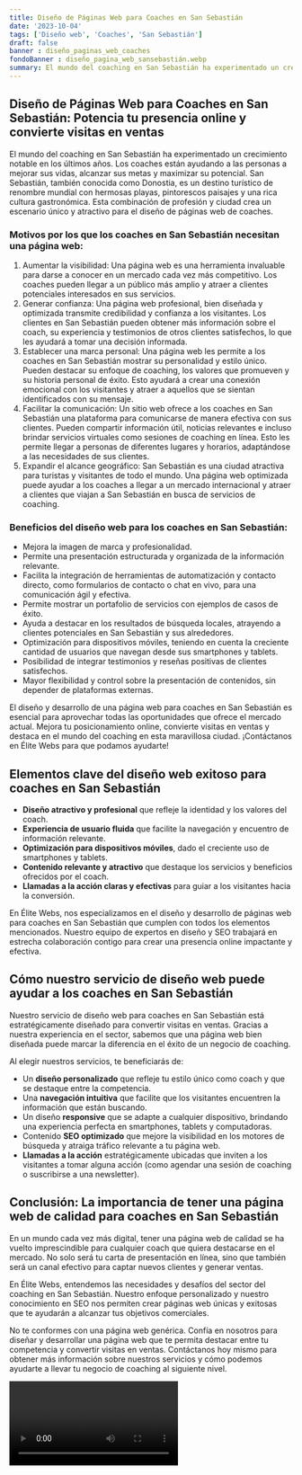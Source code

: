 ```yaml
---
title: Diseño de Páginas Web para Coaches en San Sebastián
date: '2023-10-04'
tags: ['Diseño web', 'Coaches', 'San Sebastián']
draft: false
banner : diseño_paginas_web_coaches
fondoBanner : diseño_pagina_web_sansebastián.webp
summary: El mundo del coaching en San Sebastián ha experimentado un crecimiento notable en los últimos años. Los coaches están ayudando a las personas a mejorar sus vidas, alcanzar sus metas y maximizar su potencial. San Sebastián, también conocida como Donostia, es un destino turístico de renombre mundial con hermosas playas, pintorescos paisajes y una rica cultura gastronómica. Esta combinación de profesión y ciudad crea un escenario único y atractivo para el diseño de páginas web de coaches.
---
```


## Diseño de Páginas Web para Coaches en San Sebastián: Potencia tu presencia online y convierte visitas en ventas

El mundo del coaching en San Sebastián ha experimentado un crecimiento notable en los últimos años. Los coaches están ayudando a las personas a mejorar sus vidas, alcanzar sus metas y maximizar su potencial. San Sebastián, también conocida como Donostia, es un destino turístico de renombre mundial con hermosas playas, pintorescos paisajes y una rica cultura gastronómica. Esta combinación de profesión y ciudad crea un escenario único y atractivo para el diseño de páginas web de coaches.

### Motivos por los que los coaches en San Sebastián necesitan una página web:
1. Aumentar la visibilidad: Una página web es una herramienta invaluable para darse a conocer en un mercado cada vez más competitivo. Los coaches pueden llegar a un público más amplio y atraer a clientes potenciales interesados en sus servicios.
2. Generar confianza: Una página web profesional, bien diseñada y optimizada transmite credibilidad y confianza a los visitantes. Los clientes en San Sebastián pueden obtener más información sobre el coach, su experiencia y testimonios de otros clientes satisfechos, lo que les ayudará a tomar una decisión informada.
3. Establecer una marca personal: Una página web les permite a los coaches en San Sebastián mostrar su personalidad y estilo único. Pueden destacar su enfoque de coaching, los valores que promueven y su historia personal de éxito. Esto ayudará a crear una conexión emocional con los visitantes y atraer a aquellos que se sientan identificados con su mensaje.
4. Facilitar la comunicación: Un sitio web ofrece a los coaches en San Sebastián una plataforma para comunicarse de manera efectiva con sus clientes. Pueden compartir información útil, noticias relevantes e incluso brindar servicios virtuales como sesiones de coaching en línea. Esto les permite llegar a personas de diferentes lugares y horarios, adaptándose a las necesidades de sus clientes.
5. Expandir el alcance geográfico: San Sebastián es una ciudad atractiva para turistas y visitantes de todo el mundo. Una página web optimizada puede ayudar a los coaches a llegar a un mercado internacional y atraer a clientes que viajan a San Sebastián en busca de servicios de coaching.

### Beneficios del diseño web para los coaches en San Sebastián:
- Mejora la imagen de marca y profesionalidad.
- Permite una presentación estructurada y organizada de la información relevante.
- Facilita la integración de herramientas de automatización y contacto directo, como formularios de contacto o chat en vivo, para una comunicación ágil y efectiva.
- Permite mostrar un portafolio de servicios con ejemplos de casos de éxito.
- Ayuda a destacar en los resultados de búsqueda locales, atrayendo a clientes potenciales en San Sebastián y sus alrededores.
- Optimización para dispositivos móviles, teniendo en cuenta la creciente cantidad de usuarios que navegan desde sus smartphones y tablets.
- Posibilidad de integrar testimonios y reseñas positivas de clientes satisfechos.
- Mayor flexibilidad y control sobre la presentación de contenidos, sin depender de plataformas externas.

El diseño y desarrollo de una página web para coaches en San Sebastián es esencial para aprovechar todas las oportunidades que ofrece el mercado actual. Mejora tu posicionamiento online, convierte visitas en ventas y destaca en el mundo del coaching en esta maravillosa ciudad. ¡Contáctanos en Élite Webs para que podamos ayudarte!

<GifSeo />

<Cta />

## Elementos clave del diseño web exitoso para coaches en San Sebastián

- **Diseño atractivo y profesional** que refleje la identidad y los valores del coach.
- **Experiencia de usuario fluida** que facilite la navegación y encuentro de información relevante.
- **Optimización para dispositivos móviles**, dado el creciente uso de smartphones y tablets.
- **Contenido relevante y atractivo** que destaque los servicios y beneficios ofrecidos por el coach.
- **Llamadas a la acción claras y efectivas** para guiar a los visitantes hacia la conversión.

En Élite Webs, nos especializamos en el diseño y desarrollo de páginas web para coaches en San Sebastián que cumplen con todos los elementos mencionados. Nuestro equipo de expertos en diseño y SEO trabajará en estrecha colaboración contigo para crear una presencia online impactante y efectiva.

## Cómo nuestro servicio de diseño web puede ayudar a los coaches en San Sebastián

Nuestro servicio de diseño web para coaches en San Sebastián está estratégicamente diseñado para convertir visitas en ventas. Gracias a nuestra experiencia en el sector, sabemos que una página web bien diseñada puede marcar la diferencia en el éxito de un negocio de coaching.

Al elegir nuestros servicios, te beneficiarás de:

- Un **diseño personalizado** que refleje tu estilo único como coach y que se destaque entre la competencia.
- Una **navegación intuitiva** que facilite que los visitantes encuentren la información que están buscando.
- Un diseño **responsive** que se adapte a cualquier dispositivo, brindando una experiencia perfecta en smartphones, tablets y computadoras.
- Contenido **SEO optimizado** que mejore la visibilidad en los motores de búsqueda y atraiga tráfico relevante a tu página web.
- **Llamadas a la acción** estratégicamente ubicadas que inviten a los visitantes a tomar alguna acción (como agendar una sesión de coaching o suscribirse a una newsletter).

## Conclusión: La importancia de tener una página web de calidad para coaches en San Sebastián

En un mundo cada vez más digital, tener una página web de calidad se ha vuelto imprescindible para cualquier coach que quiera destacarse en el mercado. No solo será tu carta de presentación en línea, sino que también será un canal efectivo para captar nuevos clientes y generar ventas.

En Élite Webs, entendemos las necesidades y desafíos del sector del coaching en San Sebastián. Nuestro enfoque personalizado y nuestro conocimiento en SEO nos permiten crear páginas web únicas y exitosas que te ayudarán a alcanzar tus objetivos comerciales.

No te conformes con una página web genérica. Confía en nosotros para diseñar y desarrollar una página web que te permita destacar entre tu competencia y convertir visitas en ventas. Contáctanos hoy mismo para obtener más información sobre nuestros servicios y cómo podemos ayudarte a llevar tu negocio de coaching al siguiente nivel.

<Video />

<CtaBot job='Coaches' city='San Sebastián'/>

<Gmaps query='San Sebastián+españa+maps' />
